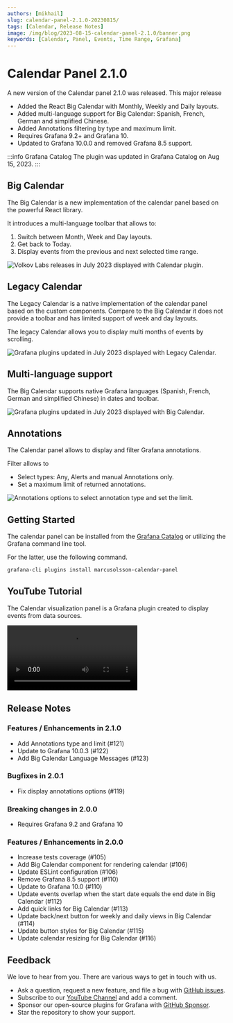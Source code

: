 ```yaml
---
authors: [mikhail]
slug: calendar-panel-2.1.0-20230815/
tags: [Calendar, Release Notes]
image: /img/blog/2023-08-15-calendar-panel-2.1.0/banner.png
keywords: [Calendar, Panel, Events, Time Range, Grafana]
---
```



# Calendar Panel 2.1.0

A new version of the Calendar panel 2.1.0 was released. This major release

- Added the React Big Calendar with Monthly, Weekly and Daily layouts.
- Added multi-language support for Big Calendar: Spanish, French, German and simplified Chinese.
- Added Annotations filtering by type and maximum limit.
- Requires Grafana 9.2+ and Grafana 10.
- Updated to Grafana 10.0.0 and removed Grafana 8.5 support.

:::info Grafana Catalog
The plugin was updated in Grafana Catalog on Aug 15, 2023.
:::

## Big Calendar

The Big Calendar is a new implementation of the calendar panel based on the powerful React library.

It introduces a multi-language toolbar that allows to:

1. Switch between Month, Week and Day layouts.
2. Get back to Today.
3. Display events from the previous and next selected time range.

<Image
  title="Volkov Labs releases in July 2023 displayed with Calendar plugin."
  src="/img/blog/2023-08-15-calendar-panel-2.1.0/big.png"
/>

## Legacy Calendar

The Legacy Calendar is a native implementation of the calendar panel based on the custom components. Compare to the Big Calendar it does not provide a toolbar and has limited support of week and day layouts.

The legacy Calendar allows you to display multi months of events by scrolling.

<Image
  title="Grafana plugins updated in July 2023 displayed with Legacy Calendar."
  src="/img/blog/2023-08-15-calendar-panel-2.1.0/legacy.png"
/>

## Multi-language support

The Big Calendar supports native Grafana languages (Spanish, French, German and simplified Chinese) in dates and toolbar.

<Image
  title="Grafana plugins updated in July 2023 displayed with Big Calendar."
  src="/img/blog/2023-08-15-calendar-panel-2.1.0/spanish.png"
/>

## Annotations

The Calendar panel allows to display and filter Grafana annotations.

Filter allows to

- Select types: Any, Alerts and manual Annotations only.
- Set a maximum limit of returned annotations.

<Image
  title="Annotations options to select annotation type and set the limit."
  src="/img/blog/2023-08-15-calendar-panel-2.1.0/annotations.png"
/>

## Getting Started

The calendar panel can be installed from the [Grafana Catalog](https://grafana.com/grafana/plugins/marcusolsson-calendar-panel/) or utilizing the Grafana command line tool.

For the latter, use the following command.

```bash
grafana-cli plugins install marcusolsson-calendar-panel
```

## YouTube Tutorial

The Calendar visualization panel is a Grafana plugin created to display events from data sources.

<Video
  src="https://www.youtube.com/embed/iPJ122x0oos"
  title="Display events from JSON API data source."
/>

## Release Notes

### Features / Enhancements in 2.1.0

- Add Annotations type and limit (#121)
- Update to Grafana 10.0.3 (#122)
- Add Big Calendar Language Messages (#123)

### Bugfixes in 2.0.1

- Fix display annotations options (#119)

### Breaking changes in 2.0.0

- Requires Grafana 9.2 and Grafana 10

### Features / Enhancements in 2.0.0

- Increase tests coverage (#105)
- Add Big Calendar component for rendering calendar (#106)
- Update ESLint configuration (#106)
- Remove Grafana 8.5 support (#110)
- Update to Grafana 10.0 (#110)
- Update events overlap when the start date equals the end date in Big Calendar (#112)
- Add quick links for Big Calendar (#113)
- Update back/next button for weekly and daily views in Big Calendar (#114)
- Update button styles for Big Calendar (#115)
- Update calendar resizing for Big Calendar (#116)

## Feedback

We love to hear from you. There are various ways to get in touch with us.

- Ask a question, request a new feature, and file a bug with [GitHub issues](https://github.com/volkovlabs/volkovlabs-calendar-panel/issues/new/choose).
- Subscribe to our [YouTube Channel](https://www.youtube.com/@volkovlabs) and add a comment.
- Sponsor our open-source plugins for Grafana with [GitHub Sponsor](https://github.com/sponsors/VolkovLabs).
- Star the repository to show your support.
